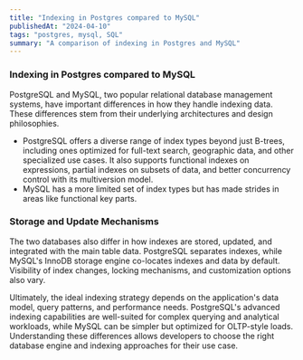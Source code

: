 ```yaml
---
title: "Indexing in Postgres compared to MySQL"
publishedAt: "2024-04-10"
tags: "postgres, mysql, SQL"
summary: "A comparison of indexing in Postgres and MySQL"
---
```


### Indexing in Postgres compared to MySQL

PostgreSQL and MySQL, two popular relational database management systems, have important differences in how they handle indexing data. These differences stem from their underlying architectures and design philosophies.

- PostgreSQL offers a diverse range of index types beyond just B-trees, including ones optimized for full-text search, geographic data, and other specialized use cases. It also supports functional indexes on expressions, partial indexes on subsets of data, and better concurrency control with its multiversion model.
- MySQL has a more limited set of index types but has made strides in areas like functional key parts.

### Storage and Update Mechanisms
The two databases also differ in how indexes are stored, updated, and integrated with the main table data. 
PostgreSQL separates indexes, while MySQL's InnoDB storage engine co-locates indexes and data by default. Visibility of index changes, locking mechanisms, and customization options also vary.

Ultimately, the ideal indexing strategy depends on the application's data model, query patterns, and performance needs. PostgreSQL's advanced indexing capabilities are well-suited for complex querying and analytical workloads, while MySQL can be simpler but optimized for OLTP-style loads. Understanding these differences allows developers to choose the right database engine and indexing approaches for their use case.
